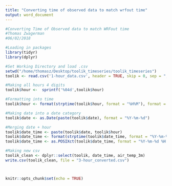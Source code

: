 ```yaml
---
title: "Converting time of observed data to match wrfout time"
output: word_document
---
```


```r
#Converting Time of Observed data to match WRFout time 
#Thomas Zwagerman
#06/02/2018

#Loading in packages
library(tidyr)
library(dplyr)

#Set Working Directory and load .csv
setwd("/home/thomasz/Desktop/toolik_timeseries/toolik_timeseries")
toolik <- read.csv('1-hour_data.csv', header = TRUE, skip = 0, sep = ",")

#Making all hours 4 digits
toolik$hour <-  sprintf('%04d',toolik$hour)

#Formatting into time
toolik$hour <- format(strptime(toolik$hour, format = "%H%M"), format = "%H:%M")

#Making date into a date category
toolik$date <- as.Date(paste(toolik$date), format = "%Y-%m-%d")

#Merging date + hour
toolik$date_time <- paste(toolik$date, toolik$hour)
toolik$date_time <- format(strptime(toolik$date_time, format = "%Y-%m-%d %H:%M"), format = "%Y-%m-%d %H:%M:%S")
toolik$date_time <- as.POSIXct(toolik$date_time, format = "%Y-%m-%d %H:%M:%S")

#Making new csv
toolik_clean <- dplyr::select(toolik, date_time, air_temp_3m)
write.csv(toolik_clean, file = "3-hour_converted.csv")



knitr::opts_chunk$set(echo = TRUE)
```
